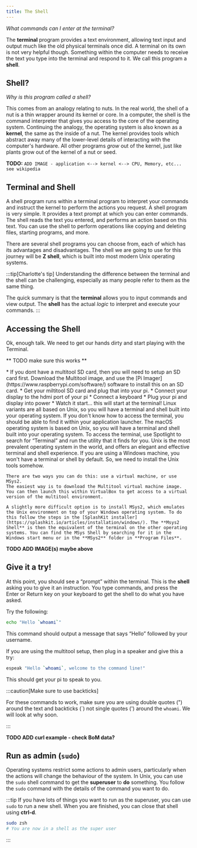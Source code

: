 ```yaml
---
title: The Shell
---
```


*What commands can I enter at the terminal?*

The **terminal** program provides a text environment, allowing text input and output much like the old physical terminals once did. A terminal on its own is not very helpful though. Something within the computer needs to receive the text you type into the terminal and respond to it. We call this program a **shell**.

## Shell?

*Why is this program called a shell?*

This comes from an analogy relating to nuts. In the real world, the shell of a nut is a thin wrapper around its kernel or core. In a computer, the shell is the command interpreter that gives you access to the core of the operating system. Continuing the analogy, the operating system is also known as a **kernel**, the same as the inside of a nut. The kernel provides tools which abstract away many of the lower-level details of interacting with the computer's hardware. All other programs *grow* out of the kernel, just like plants grow out of the kernel of a nut or seed.

**TODO:** `ADD IMAGE - application <--> kernel <--> CPU, Memory, etc... see wikipedia`

## Terminal and Shell

A shell program runs within a terminal program to interpret your commands and instruct the kernel to perform the actions you request. 
A shell program is very simple. It provides a text prompt at which you can enter commands. The shell reads the text you entered, and performs an action based on this text.
You can use the shell to perform operations like copying and deleting files, starting programs, and more.

There are several shell programs you can choose from, each of which has its advantages and disadvantages. The shell we are going to use for this journey will be **Z shell**, which is built into most modern Unix operating systems.

:::tip[Charlotte's tip]
Understanding the difference between the terminal and the shell can be challenging, especially as many people refer to them as the same thing.

The quick summary is that the **terminal** allows you to input commands and view output.
The **shell** has the actual *logic* to interpret and execute your commands.
:::

## Accessing the Shell

Ok, enough talk. We need to get our hands dirty and start playing with the Terminal.

** TODO make sure this works **


<Tabs>
  <TabItem label="Raspberry Pi">
    * If you dont have a multitool SD card, then you will need to setup an SD card first. Download the Multitool image, and use the [Pi Imager](https://www.raspberrypi.com/software/) software to install this on an SD card.
    * Get your miltitool SD card and plug that into your pi.
    * Connect your display to the hdmi port of your pi
    * Connect a keyboard
    * Plug your pi and display into power
    * Watch it start… this will start at the terminal!
  </TabItem>
  <TabItem label="Linux">
    Linux variants are all based on Unix, so you will have a terminal and shell built into your operating system.
    If you don't know how to access the terminal, you should be able to find it within your application launcher.
  </TabItem>
  <TabItem label="macOS">
    The macOS operating system is based on Unix, so you will have a terminal and shell built into your operating system.
    To access the terminal, use Spotlight to search for “Terminal” and run the utility that it finds for you.
  </TabItem>
  <TabItem label="Windows">
    Unix is the most prevalent operating system in the world, and offers an elegant and effective terminal and shell experience. If you are using a Windows machine, you won't have a terminal or shell by default.
    So, we need to install the Unix tools somehow.

    There are two ways you can do this: use a virtual machine, or use MSys2.
    The easiest way is to download the Multitool virtual machine image. You can then launch this within VirtualBox to get access to a virtual version of the multitool environment.
    
    A slightly more difficult option is to install MSys2, which emulates the Unix environment on top of your Windows operating system. To do this follow the steps in the [SplashKit installer](https://splashkit.io/articles/installation/windows/). The **Msys2 Shell** is then the equivalent of the terminal on the other operating systems. You can find the MSys Shell by searching for it in the Windows start menu or in the **MSys2** folder in **Program Files**.
  </TabItem>
</Tabs>

**TODO ADD IMAGE(s) maybe above**

## Give it a try!

At this point, you should see a “prompt” within the terminal. This is the **shell** asking you to give it an instruction. You type commands, and press the Enter or Return key on your keyboard to get the shell to do what you have asked.

Try the following:

```sh
echo "Hello `whoami`"
```

This command should output a message that says “Hello” followed by your username.

If you are using the multitool setup, then plug in a speaker and give this a try:

```sh
espeak "Hello `whoami`, welcome to the command line!"
```

This should get your pi to speak to you.

:::caution[Make sure to use backticks]

For these commands to work, make sure you are using double quotes (") around the text and backticks (\`) not single quotes (') around the `whoami`. We will look at why soon.

:::

**TODO ADD curl example - check BoM data?**

## Run as admin (`sudo`)

Operating systems restrict some actions to admin users, particularly when the actions will change the behaviour of the system. In Unix, you can use the `sudo` shell command to get the **superuser** to **do** something. You follow the `sudo` command with the details of the command you want to do.

:::tip
If you have lots of things you want to run as the superuser, you can use `sudo` to run a new shell. When you are finished, you can close that shell using **ctrl-d**.

```sh
sudo zsh
# You are now in a shell as the super user
```

:::
